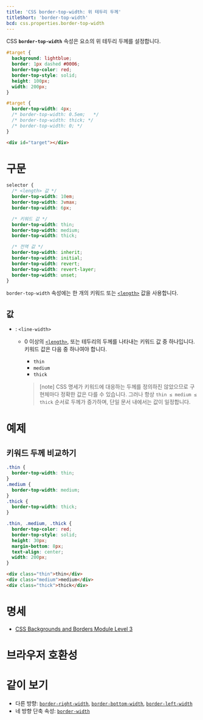 ```yaml
---
title: 'CSS border-top-width: 위 테두리 두께'
titleShort: 'border-top-width'
bcd: css.properties.border-top-width
---
```


CSS **`border-top-width`** 속성은 요소의 위 테두리 두께를 설정합니다.

```css hidden name=demo filename=style
#target {
  background: lightblue;
  border: 1px dashed #0006;
  border-top-color: red;
  border-top-style: solid;
  height: 100px;
  width: 200px;
}
```

```css hidden name=demo
#target {
  border-top-width: 4px;
  /* border-top-width: 0.5em;   */
  /* border-top-width: thick; */
  /* border-top-width: 0; */
}
```

```html hidden name=demo
<div id="target"></div>
```

<LiveExample height={180} lang="css" name="demo" />

# 구문

```css
selector {
  /* <length> 값 */
  border-top-width: 10em;
  border-top-width: 3vmax;
  border-top-width: 6px;

  /* 키워드 값 */
  border-top-width: thin;
  border-top-width: medium;
  border-top-width: thick;

  /* 전역 값 */
  border-top-width: inherit;
  border-top-width: initial;
  border-top-width: revert;
  border-top-width: revert-layer;
  border-top-width: unset;
}
```

`border-top-width` 속성에는 한 개의 키워드 또는 [`<length>`] 값을 사용합니다.

## 값

- : `<line-width>`

  - 0 이상의 [`<length>`], 또는 테두리의 두께를 나타내는 키워드 값 중 하나입니다. 키워드 값은 다음 중 하나여야 합니다.

    - `thin`
    - `medium`
    - `thick`

    > [note] CSS 명세가 키워드에 대응하는 두께를 정의하진 않았으므로 구현체마다 정확한 값은 다를 수 있습니다. 그러나 항상 `thin ≤ medium ≤ thick` 순서로 두께가 증가하며, 단일 문서 내에서는 값이 일정합니다.

# 예제

## 키워드 두께 비교하기

```css hidden name=keywords
.thin {
  border-top-width: thin;
}
.medium {
  border-top-width: medium;
}
.thick {
  border-top-width: thick;
}
```

```css hidden name=keywords filename=style
.thin, .medium, .thick {
  border-top-color: red;
  border-top-style: solid;
  height: 30px;
  margin-bottom: 8px;
  text-align: center;
  width: 200px;
}
```

```html hidden name=keywords
<div class="thin">thin</div>
<div class="medium">medium</div>
<div class="thick">thick</div>
```

<LiveExample height={200} lang="css" name="keywords" />

# 명세

- [CSS Backgrounds and Borders Module Level 3](https://drafts.csswg.org/css-backgrounds/#the-border-width)

# 브라우저 호환성

<BrowserCompat data={props.bcd} />

# 같이 보기

- 다른 방향: [`border-right-width`], [`border-bottom-width`], [`border-left-width`]
- 네 방향 단축 속성: [`border-width`]

[`<length>`]: ./length
[`border-bottom-width`]: ./border-bottom-width
[`border-left-width`]: ./border-left-width
[`border-right-width`]: ./border-right-width
[`border-width`]: ./border-width
